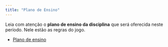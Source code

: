```yaml
---
title: "Plano de Ensino"
---
```


Leia com atenção o **plano de ensino da disciplina** que será oferecida neste período. Nele estão as regras do jogo.




- [Plano de ensino](https://github.com/tiagomartin/est022/blob/main/documentos/Plano%20de%20Ensino%20multivariada%202%202025-1.pdf)